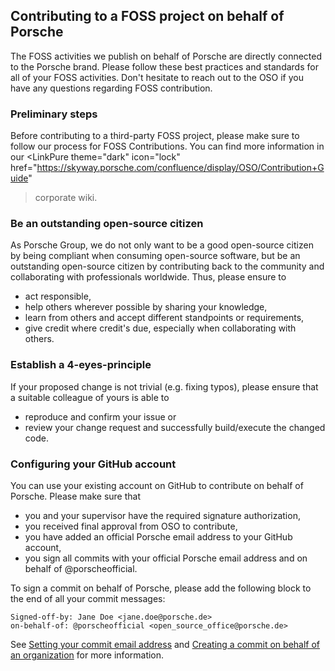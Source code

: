 
## Contributing to a FOSS project on behalf of Porsche

<InlineNotification theme="dark" dismissButton={false}>
  The FOSS activities we publish on behalf of Porsche are directly connected to the
  Porsche brand. Please follow these best practices and standards for
  all of your FOSS activities. Don't hesitate to reach out to the OSO if you have
  any questions regarding FOSS contribution.
</InlineNotification>

### Preliminary steps

Before contributing to a third-party FOSS project, please make sure to
follow our process for FOSS Contributions. You can find more information in our
<LinkPure
  theme="dark"
  icon="lock"
  href="https://skyway.porsche.com/confluence/display/OSO/Contribution+Guide"
>corporate wiki.</LinkPure>

### Be an outstanding open-source citizen

As Porsche Group, we do not only want to be a good open-source citizen by being
compliant when consuming open-source software, but be an outstanding open-source
citizen by contributing back to the community and collaborating with
professionals worldwide. Thus, please ensure to

- act responsible,
- help others wherever possible by sharing your knowledge,
- learn from others and accept different standpoints or requirements,
- give credit where credit's due, especially when collaborating with others.

### Establish a 4-eyes-principle

If your proposed change is not trivial (e.g. fixing typos), please ensure that a
suitable colleague of yours is able to

- reproduce and confirm your issue or
- review your change request and successfully build/execute the changed code.

### Configuring your GitHub account

You can use your existing account on GitHub to contribute on behalf of Porsche.
Please make sure that

- you and your supervisor have the required signature authorization,
- you received final approval from OSO to contribute,
- you have added an official Porsche email address to your GitHub account,
- you sign all commits with your official Porsche email address and on behalf of
  @porscheofficial.

To sign a commit on behalf of Porsche, please add the following block to the end
of all your commit messages:

```
Signed-off-by: Jane Doe <jane.doe@porsche.de>
on-behalf-of: @porscheofficial <open_source_office@porsche.de>
```

See [Setting your commit email
address](https://docs.github.com/en/account-and-profile/setting-up-and-managing-your-personal-account-on-github/managing-email-preferences/setting-your-commit-email-address)
and [Creating a commit on behalf of an
organization](https://docs.github.com/en/pull-requests/committing-changes-to-your-project/creating-and-editing-commits/creating-a-commit-on-behalf-of-an-organization)
for more information.
